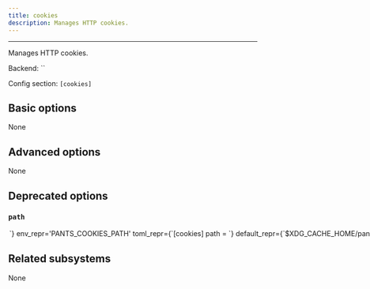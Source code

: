 ```yaml
---
title: cookies
description: Manages HTTP cookies.
---
```



---

Manages HTTP cookies.

Backend: <span className="color--primary">``</span>

Config section: <span className="color--primary">`[cookies]`</span>

<span className={styles.options}>

## Basic options

None

## Advanced options

None

## Deprecated options

### `path`

<Option
  cli_repr={`--cookies-path=<str>`}
  env_repr='PANTS_COOKIES_PATH'
  toml_repr={`[cookies]
path = <str>`}
  default_repr={`$XDG_CACHE_HOME/pants/auth/cookies`}
  removal_version='2.1.0.dev0'
  removal_hint={'The option `--cookies-path` does not do anything and the `[cookies]` subsystem will be removed.'}
>

Path to file that stores persistent cookies. Defaults to &#x3C;pants bootstrap dir&#x3E;/auth/cookies.

</Option>

## Related subsystems

None

</span>
